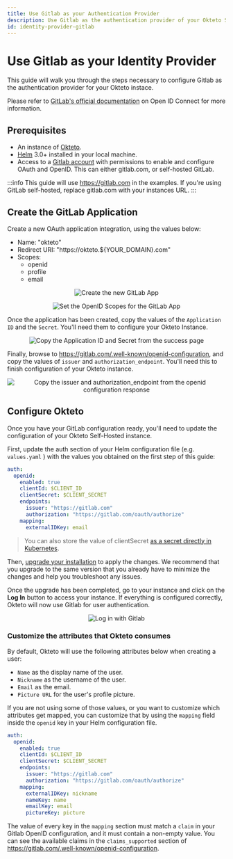 ```yaml
---
title: Use Gitlab as your Authentication Provider
description: Use Gitlab as the authentication provider of your Okteto Self-hosted instance
id: identity-provider-gitlab
---
```



#  Use Gitlab as your Identity Provider<TiersList tiers="Self-Hosted" />

This guide will walk you through the steps necessary to configure Gitlab as the authentication provider for your Okteto instace.

Please refer to [GitLab's official documentation](https://docs.gitlab.com/ee/integration/openid_connect_provider.html) on Open ID Connect for more information.

## Prerequisites

- An instance of [Okteto](https://okteto.com/docs/self-hosted/).
- [Helm](https://helm.sh/docs/intro/install/) 3.0+ installed in your local machine.
- Access to a [Gitlab account](https://gitlab.com) with permissions to enable and configure OAuth and OpenID. This can either gitlab.com, or self-hosted GitLab. 

:::info
This guide will use https://gitlab.com in the examples. If you're using GitLab self-hosted, replace gitlab.com with your instances URL.
:::

## Create the GitLab Application

Create a new OAuth application integration, using the values below:

- Name: "okteto"
- Redirect URI: "https://okteto.${YOUR_DOMAIN}.com" 
- Scopes:
  - openid  
  - profile
  - email 

<p align="center"><Image src="/docs/self-hosted/guides/gitlab/images/gitlab-new-app.png" alt="Create the new GitLab App" /></p>
<p align="center"><Image src="/docs/self-hosted/guides/gitlab/images/gitlab-new-app-scopes.png" alt="Set the OpenID Scopes for the GitLab App" /></p>

Once the application has been created, copy the values of the `Application ID` and the `Secret`. You'll need them to configure your Okteto Instance. 

<p align="center"><Image src="/docs/self-hosted/guides/gitlab/images/gitlab-app-created.png" alt="Copy the Application ID and Secret from the success page" /></p>

Finally, browse to https://gitlab.com/.well-known/openid-configuration, and copy the values of `issuer` and `authorization_endpoint`. You'll need this to finish configuration of your Okteto instance.

<p align="center"><Image src="/docs/self-hosted/guides/gitlab/images/gitlab-openid-configuration.png" alt="Copy the issuer and authorization_endpoint from the openid configuration response" /></p>



## Configure Okteto

Once you have your GitLab configuration ready, you'll need to update the configuration of your Okteto Self-Hosted instance. 

First, update the auth section of your Helm configuration file (e.g. `values.yaml` ) with the values you obtained on the first step of this guide:

```yaml
auth:
  openid:
    enabled: true
    clientId: $CLIENT_ID
    clientSecret: $CLIENT_SECRET
    endpoints:
      issuer: "https://gitlab.com"
      authorization: "https://gitlab.com/oauth/authorize"
    mapping:
      externalIDKey: email
```

> You can also store the value of clientSecret [as a secret directly in Kubernetes](/docs/self-hosted/install/deployment/#cloud-provider-secret).

Then, [upgrade your installation](/docs/self-hosted/install/upgrade/) to apply the changes. We recommend that you upgrade to the same version that you already have to minimize the changes and help you troubleshoot any issues. 

Once the upgrade has been completed, go to your instance and click on the **Log In** button to access your instance. If everything is configured correctly,  Okteto will now use Gitlab for user authentication.

<p align="center"><Image src="/docs/self-hosted/guides/azure-active-directory/images/with-azure.png" alt="Log in with Gitlab" /></p>

### Customize the attributes that Okteto consumes

By default, Okteto will use the following attributes below when creating a user:

- `Name` as the display name of the user.
- `Nickname` as the username of the user.
- `Email` as the email.
- `Picture URL` for the user's profile picture.

If you are not using some of those values, or you want to customize which attributes get mapped, you can customize that by using the `mapping` field inside the `openid` key in your Helm configuration file.

```yaml
auth:
  openid:
    enabled: true
    clientId: $CLIENT_ID
    clientSecret: $CLIENT_SECRET
    endpoints:
      issuer: "https://gitlab.com"
      authorization: "https://gitlab.com/oauth/authorize"
    mapping:
      externalIDKey: nickname
      nameKey: name
      emailKey: email
      pictureKey: picture
```

The value of every key in the `mapping` section must match a `claim` in your Gitlab OpenID configuration, and it must contain a non-empty value. You can see the available claims in the `claims_supported` section of https://gitlab.com/.well-known/openid-configuration.
